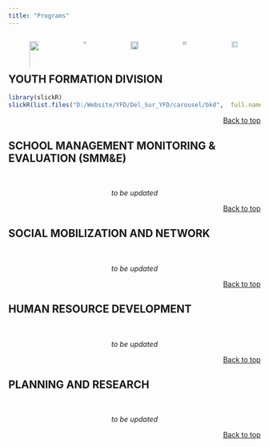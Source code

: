 ```yaml
---
title: "Programs"
---
```


<body>


<center>

<div style="display: flex; justify-content: center">

<figure>
<a href="#youth-formation-division">
![](yfd_logo.png){width=270%}
</a>
</figure>

<figure>
<a href="#school-management-monitoring-evaluation-smme">
![](s&e.png){width=50%}
</a>
</figure>

<figure>
<a href="#social-mobilization-and-network">
![](socmob.jpg){width=90%}
</a>
</figure>

<figure>
<a href="#human-resource-development">
![](human resources logo.png){width=60%}
</a>
</figure>

<figure>
<a href="#planning-and-research">
![](research.png){width=80%}
</a>
</figure>

</div>
</center>

## **YOUTH FORMATION DIVISION**

```r
library(slickR)
slickR(list.files("D:/Website/YFD/Del_Sur_YFD/carousel/bkd",  full.names = TRUE), height = 200, width = '95%')+settings(dots=TRUE, initialSlide = 0, slidesToShow = 3, slidesToScroll = 3, focusOnSelect = TRUE, autoplay = TRUE)
```


<p align="right">
<a href="#top">Back to top</a>
</p>


## **SCHOOL MANAGEMENT MONITORING & EVALUATION (SMM&E)**

&nbsp;
&nbsp;

<center>
*to be updated*
</center>

<p align="right">
<a href="#top">Back to top</a>
</p>


## **SOCIAL MOBILIZATION AND NETWORK**

&nbsp;
&nbsp;

<center>
*to be updated*
</center>

<p align="right">
<a href="#top">Back to top</a>
</p>


## **HUMAN RESOURCE DEVELOPMENT**

&nbsp;
&nbsp;

<center>
*to be updated*
</center>

<p align="right">
<a href="#top">Back to top</a>
</p>


## **PLANNING AND RESEARCH**

&nbsp;
&nbsp;

<center>
*to be updated*
</center>

<p align="right">
<a href="#top">Back to top</a>
</p>

</body>

